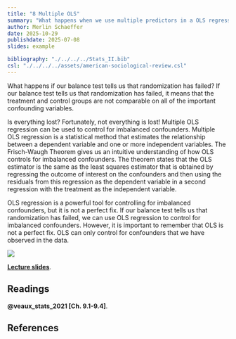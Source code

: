 ```yaml
---
title: "8 Multiple OLS"
summary: "What happens when we use multiple predictors in a OLS regression?"
author: Merlin Schaeffer
date: 2025-10-29
publishdate: 2025-07-08
slides: example

bibliography: "./../../../Stats_II.bib"
csl: "./../../../assets/american-sociological-review.csl"
---
```


What happens if our balance test tells us that randomization has failed? If our balance test tells us that randomization has failed, it means that the treatment and control groups are not comparable on all of the important confounding variables.

Is everything lost? Fortunately, not everything is lost! Multiple OLS regression can be used to control for imbalanced confounders. Multiple OLS regression is a statistical method that estimates the relationship between a dependent variable and one or more independent variables. The Frisch-Waugh Theorem gives us an intuitive understanding of how OLS controls for imbalanced confounders. The theorem states that the OLS estimator is the same as the least squares estimator that is obtained by regressing the outcome of interest on the confounders and then using the residuals from this regression as the dependent variable in a second regression with the treatment as the independent variable.

OLS regression is a powerful tool for controlling for imbalanced confounders, but it is not a perfect fix. If our balance test tells us that randomization has failed, we can use OLS regression to control for imbalanced confounders. However, it is important to remember that OLS is not a perfect fix. OLS can only control for confounders that we have observed in the data.

![](/Lectures/8-Multiple-OLS/8-Multiple-OLS_files/figure-html/DAG_FrischWaugh-1.png)

[**Lecture slides**](/Lectures/8-Multiple-OLS/8-Multiple-OLS.html).

## Readings

**@veaux_stats_2021[Ch. 9.1-9.4]**.

## References
